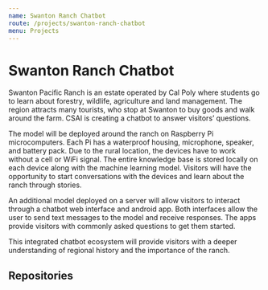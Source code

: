 ```yaml
---
name: Swanton Ranch Chatbot
route: /projects/swanton-ranch-chatbot
menu: Projects
---
```



# Swanton Ranch Chatbot

Swanton Pacific Ranch is an estate operated by Cal Poly where students go to learn about forestry, wildlife, agriculture and land management. The region attracts many tourists, who stop at Swanton to buy goods and walk around the farm. CSAI is creating a chatbot to answer visitors’ questions.

The model will be deployed around the ranch on Raspberry Pi microcomputers. Each Pi has a waterproof housing, microphone, speaker, and battery pack. Due to the rural location, the devices have to work without a cell or WiFi signal. The entire knowledge base is stored locally on each device along with the machine learning model. Visitors will have the opportunity to start conversations with the devices and learn about the ranch through stories.

An additional model deployed on a server will allow visitors to interact through a chatbot web interface and android app. Both interfaces allow the user to send text messages to the model and receive responses. The apps provide visitors with commonly asked questions to get them started.

This integrated chatbot ecosystem will provide visitors with a deeper understanding of regional history and the importance of the ranch.

## Repositories

<InlineFlex>
  <Project
    title="Chatbot Logic"
    description="The knowledge graph and deployment logic for the chatbot on the Raspberry Pi."
    githubLink="https://github.com/calpoly-csai/swanton"
  />
  <Project
    title="Android App"
    description="The android interface for interacting with the chatbot."
    githubLink="https://github.com/calpoly-csai/swanton-android-app"
  />
  <Project
    title="Web Interface"
    description="The text-based web interface for interacting with the chatbot."
    githubLink="https://github.com/calpoly-csai/swanton-chat-bot"
  />
</InlineFlex>

